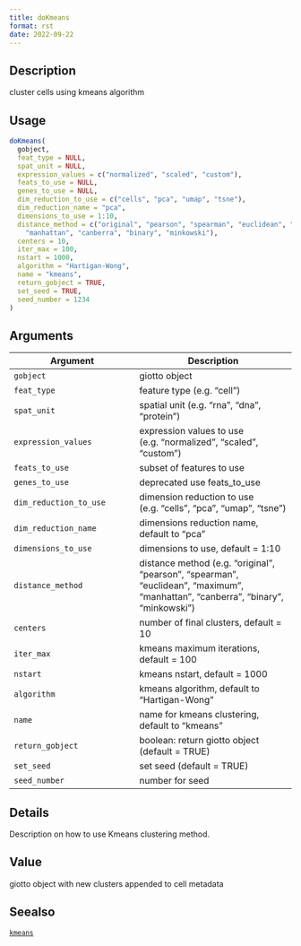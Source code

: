 ```yaml
--- 
title: doKmeans 
format: rst 
date: 2022-09-22 
--- 
```


## Description

cluster cells using kmeans algorithm


## Usage

```r
doKmeans(
  gobject,
  feat_type = NULL,
  spat_unit = NULL,
  expression_values = c("normalized", "scaled", "custom"),
  feats_to_use = NULL,
  genes_to_use = NULL,
  dim_reduction_to_use = c("cells", "pca", "umap", "tsne"),
  dim_reduction_name = "pca",
  dimensions_to_use = 1:10,
  distance_method = c("original", "pearson", "spearman", "euclidean", "maximum",
    "manhattan", "canberra", "binary", "minkowski"),
  centers = 10,
  iter_max = 100,
  nstart = 1000,
  algorithm = "Hartigan-Wong",
  name = "kmeans",
  return_gobject = TRUE,
  set_seed = TRUE,
  seed_number = 1234
)
```


## Arguments

Argument      |Description
------------- |----------------
`gobject`     |     giotto object
`feat_type`     |     feature type (e.g. "cell")
`spat_unit`     |     spatial unit (e.g. "rna", "dna", "protein")
`expression_values`     |     expression values to use (e.g. "normalized", "scaled", "custom")
`feats_to_use`     |     subset of features to use
`genes_to_use`     |     deprecated use feats_to_use
`dim_reduction_to_use`     |     dimension reduction to use (e.g. "cells", "pca", "umap", "tsne")
`dim_reduction_name`     |     dimensions reduction name, default to "pca"
`dimensions_to_use`     |     dimensions to use, default = 1:10
`distance_method`     |     distance method (e.g. "original", "pearson", "spearman", "euclidean", "maximum", "manhattan", "canberra", "binary", "minkowski")
`centers`     |     number of final clusters, default = 10
`iter_max`     |     kmeans maximum iterations, default = 100
`nstart`     |     kmeans nstart, default = 1000
`algorithm`     |     kmeans algorithm, default to "Hartigan-Wong"
`name`     |     name for kmeans clustering, default to "kmeans"
`return_gobject`     |     boolean: return giotto object (default = TRUE)
`set_seed`     |     set seed (default = TRUE)
`seed_number`     |     number for seed


## Details

Description on how to use Kmeans clustering method.


## Value

giotto object with new clusters appended to cell metadata


## Seealso

[`kmeans`](#kmeans)


